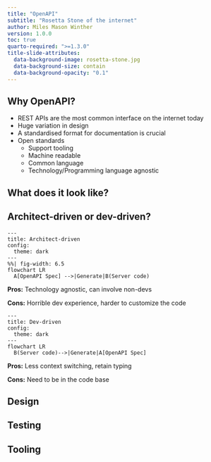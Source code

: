 ```yaml
---
title: "OpenAPI"
subtitle: "Rosetta Stone of the internet"
author: Miles Mason Winther
version: 1.0.0
toc: true
quarto-required: ">=1.3.0"
title-slide-attributes:
  data-background-image: rosetta-stone.jpg
  data-background-size: contain
  data-background-opacity: "0.1"
---
```


## Why OpenAPI?

- REST APIs are the most common interface on the internet today
- Huge variation in design
- A standardised format for documentation is crucial
- Open standards
  - Support tooling
  - Machine readable
  - Common language
  - Technology/Programming language agnostic

## What does it look like?

## Architect-driven or dev-driven?

```mermaid
---
title: Architect-driven
config:
  theme: dark
---
%%| fig-width: 6.5
flowchart LR
  A[OpenAPI Spec] -->|Generate|B(Server code)
```

::: {.notes}
**Pros:** Technology agnostic, can involve non-devs

**Cons:** Horrible dev experience, harder to customize the code
:::

```mermaid
---
title: Dev-driven
config:
  theme: dark
---
flowchart LR
  B(Server code)-->|Generate|A[OpenAPI Spec]
```

::: {.notes}
**Pros:** Less context switching, retain typing

**Cons:** Need to be in the code base
:::

## Design

## Testing

## Tooling
